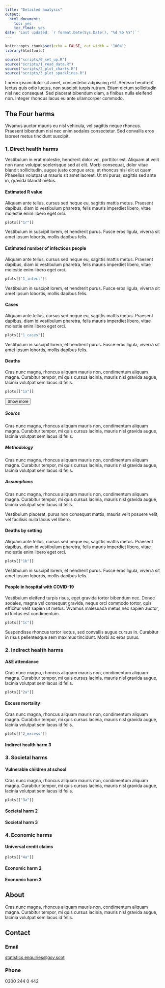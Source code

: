 ---
title: "Detailed analysis"
output:
  html_document:
    toc: yes
    toc_float: yes
date: 'Last updated: `r format.Date(Sys.Date(), "%d %b %Y")`'
---

<script>
  $(document).ready(function(){
    $head = $('#header');
    $head.prepend('<a href=\"https://www.gov.scot\"><img src=\"images/scotgovlogo.svg\" style=\"float: right; height: 38px;\"  alt=\"Scottish Government logo\"/></a>')
  });
</script>


```{r setup, include=FALSE}
knitr::opts_chunk$set(echo = FALSE, out.width = '100%')
library(htmltools)

source("scripts/0_set_up.R")
source("scripts/1_read_data.R")
source("scripts/2_plot_charts.R")
source("scripts/3_plot_sparklines.R")
```

Lorem ipsum dolor sit amet, consectetur adipiscing elit. Aenean hendrerit lectus quis odio luctus, non suscipit turpis rutrum. Etiam dictum sollicitudin nisl nec consequat. Sed placerat bibendum diam, a finibus nulla eleifend non. Integer rhoncus lacus eu ante ullamcorper commodo.

## The Four harms

Vivamus auctor mauris eu nisl vehicula, vel sagittis neque rhoncus. Praesent bibendum nisi nec enim sodales consectetur. Sed convallis eros laoreet metus tincidunt suscipit.

### 1. Direct health harms

Vestibulum in erat molestie, hendrerit dolor vel, porttitor est. Aliquam at velit non nunc volutpat scelerisque sed at elit. Morbi consequat, dolor vitae blandit sollicitudin, augue justo congue arcu, at rhoncus nisl elit ut quam. Phasellus volutpat ut mauris sit amet laoreet. Ut mi purus, sagittis sed ante in, gravida blandit metus.

#### Estimated R value

Aliquam ante tellus, cursus sed neque eu, sagittis mattis metus. Praesent dapibus, diam id vestibulum pharetra, felis mauris imperdiet libero, vitae molestie enim libero eget orci.
```{r}
plots[["1r"]]
```

Vestibulum in suscipit lorem, et hendrerit purus. Fusce eros ligula, viverra sit amet ipsum lobortis, mollis dapibus felis.

#### Estimated number of infectious people

Aliquam ante tellus, cursus sed neque eu, sagittis mattis metus. Praesent dapibus, diam id vestibulum pharetra, felis mauris imperdiet libero, vitae molestie enim libero eget orci.
```{r}
plots[["1_infect"]]
```

Vestibulum in suscipit lorem, et hendrerit purus. Fusce eros ligula, viverra sit amet ipsum lobortis, mollis dapibus felis.

#### Cases

Aliquam ante tellus, cursus sed neque eu, sagittis mattis metus. Praesent dapibus, diam id vestibulum pharetra, felis mauris imperdiet libero, vitae molestie enim libero eget orci.
```{r}
plots[["1_cases"]]
```

Vestibulum in suscipit lorem, et hendrerit purus. Fusce eros ligula, viverra sit amet ipsum lobortis, mollis dapibus felis.

#### Deaths

Cras nunc magna, rhoncus aliquam mauris non, condimentum aliquam magna. Curabitur tempor, mi quis cursus lacinia, mauris nisl gravida augue, lacinia volutpat sem lacus id felis.

```{r}
plots[["1a"]]
```
<button class="btn btn-link" data-toggle="collapse" data-target="#BlockName"> Show more
<span class="glyphicon glyphicon-plus-sign" aria-hidden="true"></span>
</button>  
<div id="BlockName" class="collapse">  

##### Source
Cras nunc magna, rhoncus aliquam mauris non, condimentum aliquam magna. Curabitur tempor, mi quis cursus lacinia, mauris nisl gravida augue, lacinia volutpat sem lacus id felis.

##### Methodology
Cras nunc magna, rhoncus aliquam mauris non, condimentum aliquam magna. Curabitur tempor, mi quis cursus lacinia, mauris nisl gravida augue, lacinia volutpat sem lacus id felis.

##### Assumptions
Cras nunc magna, rhoncus aliquam mauris non, condimentum aliquam magna. Curabitur tempor, mi quis cursus lacinia, mauris nisl gravida augue, lacinia volutpat sem lacus id felis.

</div>

Vestibulum placerat, purus non consequat mattis, mauris velit posuere velit, vel facilisis nulla lacus vel libero.

#### Deaths by setting

Aliquam ante tellus, cursus sed neque eu, sagittis mattis metus. Praesent dapibus, diam id vestibulum pharetra, felis mauris imperdiet libero, vitae molestie enim libero eget orci.
```{r}
plots[["1b"]]
```

Vestibulum in suscipit lorem, et hendrerit purus. Fusce eros ligula, viverra sit amet ipsum lobortis, mollis dapibus felis.

#### People in hospital with COVID-19

Vestibulum eleifend turpis risus, eget gravida tortor bibendum nec. Donec sodales, magna vel consequat gravida, neque orci commodo tortor, quis efficitur velit sapien ut metus. Vivamus malesuada metus nec sapien auctor, id luctus est condimentum.

```{r}
plots[["1c"]]
```

Suspendisse rhoncus tortor lectus, sed convallis augue cursus in. Curabitur in risus pellentesque sem maximus tincidunt. Morbi ac eros purus.

### 2. Indirect health harms

#### A&E attendance

Cras nunc magna, rhoncus aliquam mauris non, condimentum aliquam magna. Curabitur tempor, mi quis cursus lacinia, mauris nisl gravida augue, lacinia volutpat sem lacus id felis.

```{r}
plots[["2a"]]
```

#### Excess mortality
Cras nunc magna, rhoncus aliquam mauris non, condimentum aliquam magna. Curabitur tempor, mi quis cursus lacinia, mauris nisl gravida augue, lacinia volutpat sem lacus id felis.

```{r}
plots[["2_excess"]]
```

#### Indirect health harm 3

### 3. Societal harms

#### Vulnerable children at school 

Cras nunc magna, rhoncus aliquam mauris non, condimentum aliquam magna. Curabitur tempor, mi quis cursus lacinia, mauris nisl gravida augue, lacinia volutpat sem lacus id felis.

```{r}
plots[["3a"]]
```

#### Societal harm 2
#### Societal harm 3

### 4. Economic harms

#### Universal credit claims
```{r}
plots[["4a"]]
```

#### Economic harm 2
#### Economic harm 3

## About
Cras nunc magna, rhoncus aliquam mauris non, condimentum aliquam magna. Curabitur tempor, mi quis cursus lacinia, mauris nisl gravida augue, lacinia volutpat sem lacus id felis.

## Contact
### Email
[statistics.enquiries@gov.scot](mailto:statistics.enquiries@gov.scot)

### Phone
0300 244 0 442